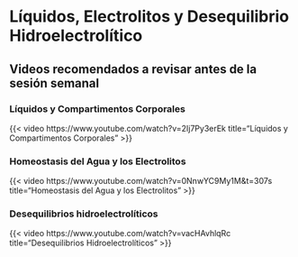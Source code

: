 # Líquidos, Electrolitos y Desequilibrio Hidroelectrolítico

## Videos recomendados a revisar antes de la sesión semanal

### Líquidos y Compartimentos Corporales

{{< video https://www.youtube.com/watch?v=2Ij7Py3erEk
    title="Líquidos y Compartimentos Corporales" 
>}}

### Homeostasis del Agua y los Electrolitos

{{< video https://www.youtube.com/watch?v=0NnwYC9My1M&t=307s
    title="Homeostasis del Agua y los Electrolitos" 
>}}

### Desequilibrios hidroelectrolíticos

{{< video https://www.youtube.com/watch?v=vacHAvhlqRc
    title="Desequilibrios Hidroelectrolíticos" 
>}}

